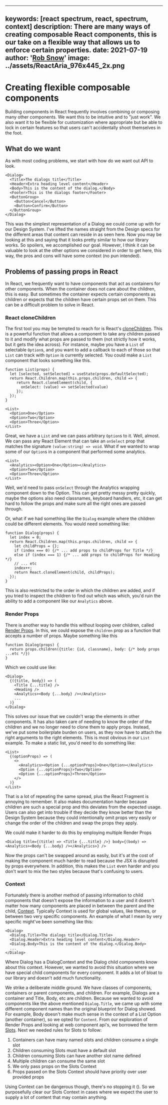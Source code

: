 <!-- Copyright 2020 Adobe. All rights reserved.
This file is licensed to you under the Apache License, Version 2.0 (the "License");
you may not use this file except in compliance with the License. You may obtain a copy
of the License at http://www.apache.org/licenses/LICENSE-2.0
Unless required by applicable law or agreed to in writing, software distributed under
the License is distributed on an "AS IS" BASIS, WITHOUT WARRANTIES OR REPRESENTATIONS
OF ANY KIND, either express or implied. See the License for the specific language
governing permissions and limitations under the License. -->



---
keywords: [react spectrum, react, spectrum, context]
description: There are many ways of creating composable React components, this is our take on a flexible way that allows us to enforce certain properties.
date: 2021-07-19
author: '[Rob Snow](https://twitter.com/snowystinger)'
image: ../assets/ReactAria_976x445_2x.png
---

# Creating flexible composable components

Building components in React frequently involves combining or composing many other components. We want this to be intuitive and to "just work". We also want it to be flexible for customization where appropriate but be able to lock in certain features so that users can't accidentally shoot themselves in the foot.

## What do we want

As with most coding problems, we start with how do we want out API to look.
```snippet
<Dialog>
  <Title>The dialogs title</Title>
  <Header>Extra heading level content</Header>
  <Body>This is the content of the dialog.</Body>
  <Footer>This is the dialogs footer</Footer>
  <ButtonGroup>
    <Button>Cancel</Button>
    <Button>Confirm</Button>
  </ButtonGroup>
</Dialog>
```
This was the simplest representation of a Dialog we could come up with for our Design System. I've lifted the names straight from the Design specs for the different areas that content can reside in as seen here. <!-- TODO GET IMAGE --> Now you may be looking at this and saying that it looks pretty similar to how our library works. So spoilers, we accomplished our goal. However, I think it can be valuable to look at the other options we considered in order to get here, this way, the pros and cons will have some context (no pun intended).

## Problems of passing props in React

In React, we frequently want to have components that act as containers for other components. When the container does not care about the children, this is easy. But sometimes the container expects certain components as children or expects that the children have certain props set on them. This can be a difficult problem to solve in React.

### React cloneChildren

The first tool you may be tempted to reach for is React's [cloneChildren](https://reactjs.org/docs/react-api.html#cloneelement). This is a powerful function that allows a component to take any children passed to it and modify what props are passed to them (not strictly how it works, but it gets the idea across). For instance, maybe you have a `List` of selectable `Option`s, and you want to add a callback to each of those so that `List` can track with `Option` is currently selected. You could make a `List` component that looks something like this.

```snippet
function List(props) {
  let [selected, setSelected] = useState(props.defaultSelected);
  return React.Children.map(this.props.children, child => {
     return React.cloneElement(child, {
       onSelect: (value) => setSelected(value)
     });
  });
}

<List>
  <Option>One</Option>
  <Option>Two</Option>
  <Option>Three</Option>
</List>
```

Great, we have a `List` and we can pass arbitrary `Option`s to it. Well, almost. We can pass any React Element that can take an `onSelect` prop that matches the signature `(value:string) => void`. What if we wanted to wrap some of our `Option`s in a component that performed some analytics.

```snippet
<List>
  <Analytics><Option>One</Option></Analytics>
  <Option>Two</Option>
  <Option>Three</Option>
</List>
```

Well, we'd need to pass `onSelect` through the Analytics wrapping component down to the Option. This can get pretty messy pretty quickly, maybe the options also need classnames, keyboard handlers, etc, it can get hard to follow the props and make sure all the right ones are passed through.

Or, what if we had something like the `Dialog` example where the children could be different elements. You would need something like:

```snippet
function Dialog(props) {
  let index = 0;
  return React.Children.map(this.props.children, child => {
    let childProps = {};
    if (index === 0) {/* ... add props to childProps for Title */}
    else if (index === 1) {/* ... add props to childProps for Heading */}
    // ... etc
    index++;
    return React.cloneElement(child, childProps);
  });
}
```

This is also restricted to the order in which the children are added, and if you tried to inspect the children to find out which was which, you'd ruin the ability to add a component like our `Analytics` above.

### Render Props

There is another way to handle this without looping over children, called [Render Props](https://reactjs.org/docs/render-props.html). In this, we could expose the `children` prop as a function that accepts a number of props. Maybe something like this

```snippet
function Dialog(props) {
  return props.children({title: {id, classname}, body: {/* body props ...etc */})
}
```

Which we could use like:

```snippet
<Dialog>
  {({title, body}) => (
    <Title {...title} />
    <Heading />
    <Analytics><Body {...body} /></Analytics>
    ...
  )}
</Dialog>
```

This solves our issue that we couldn't wrap the elements in other components. It has also taken care of needing to know the order of the children and we no longer need to clone them to apply props. Instead, we've put some boilerplate burden on users, as they now have to attach the right arguments to the right elements. This is most obvious in our `List` example. To make a static list, you'd need to do something like:

```snippet
<List>
  {(optionProps) => (
    <>
      <Analytics><Option {...optionProps}>One</Option></Analytics>
      <Option {...optionProps}>Two</Option>
      <Option {...optionProps}>Three</Option>
    </>
  )}
</List>
```

That is a lot of repeating the same spread, plus the React Fragment is annoying to remember.
It also makes documentation harder because children are such a special prop and this deviates from the expected usage. Users can also get into trouble if they decide they know better than the Design System because they could intentionally omit props very easily or change the order of the children and swap the props they apply.

We could make it harder to do this by employing multiple Render Props

```snippet
<Dialog title={(title) => <Title {...title} />} body={(body) => <Analytics><Body {...body} /></Analytics>} />
```

Now the props can't be swapped around as easily, but it's at the cost of making the component much harder to read because the JSX is disrupted by props everywhere. In addition, this makes the `List` even harder and you don't want to mix the two styles because that's confusing to users.


### Context

<!-- TODO better transitions in this entire section -->
Fortunately there is another method of passing information to child components that doesn't expose the information to a user and it doesn't matter how many components are placed in between the parent and the child, [Context](https://reactjs.org/docs/context.html). Typically Context is used for global values, like themes, or between two very specific components. An example of what I mean by very specific might've been something like this:

```snippet
<Dialog>
  <Dialog.Title>The dialogs title</Dialog.Title>
  <Dialog.Header>Extra heading level content</Dialog.Header>
  <Dialog.Body>This is the content of the dialog.</Dialog.Body>
  ...
</Dialog>
```
Where Dialog has a DialogContext and the Dialog child components know about this context. However, we wanted to avoid this situation where we have special child components for every component. It adds a lot of bloat to our library and doesn't add much functionality.

We strike a deliberate middle ground. We have classes of components, containers or parent components, and children. For example, Dialogs are a container and Title, Body, etc are children. Because we wanted to avoid components like the above mentioned `Dialog.Title`, we came up with some different component names than the original blueprint for Dialog showed. For example, Body doesn't make much sense in the context of a List Option (another container), so we opted for `Content`. From our exploration of Render Props and looking at web component api's, we borrowed the term [Slots](https://react-spectrum.adobe.com/react-spectrum/layout.html#slots). Next we needed rules for Slots to follow:
 1. Containers can have many named slots and children consume a single slot
 1. Children consuming Slots must have a default slot
 1. Children consuming Slots can have another slot name defined
 1. Multiple children can consume the same slot
 1. We only pass props on the Slots Context
 1. Props passed on the Slots Context should have priority over user provided props




Using Context can be dangerous though, there's no stopping it (<!-- todo get image you can't stop the signal mal -->). So we purposefully clear our Slots Context in cases where we expect the user to supply a lot of content that may contain anything.

